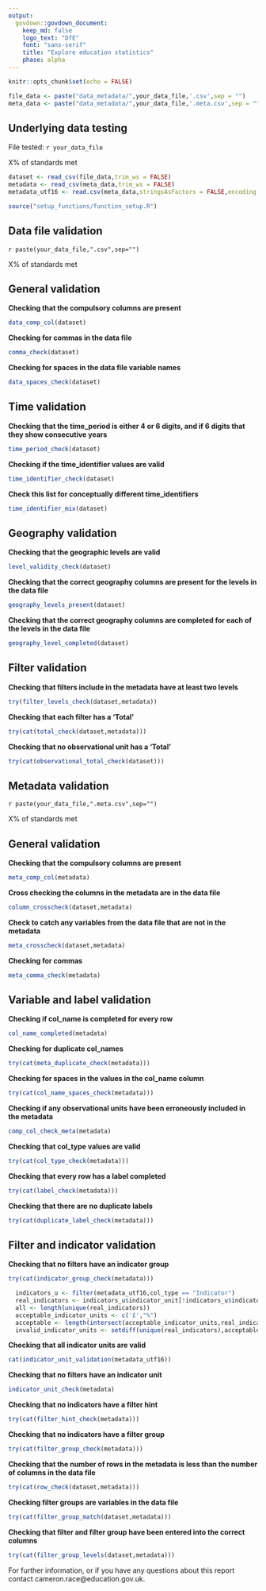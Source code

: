 ```yaml
---
output:
  govdown::govdown_document:
    keep_md: false
    logo_text: "DfE"
    font: "sans-serif"
    title: "Explore education statistics"
    phase: alpha
---
```

```r
knitr::opts_chunk$set(echo = FALSE)

file_data <- paste("data_metadata/",your_data_file,'.csv',sep = "")
meta_data <- paste("data_metadata/",your_data_file,'.meta.csv',sep = "")
```
## Underlying data testing {caption="`r Sys.time()`"} 
File tested: `r your_data_file` 

X% of standards met
<br>
```r
dataset <- read_csv(file_data,trim_ws = FALSE)
metadata <- read_csv(meta_data,trim_ws = FALSE)
metadata_utf16 <- read.csv(meta_data,stringsAsFactors = FALSE,encoding = "UTF-16")
```

```r
source("setup_functions/function_setup.R")
```
::: {.tabset}

## Data file validation

`r paste(your_data_file,".csv",sep="")`


X% of standards met

:::{.accordion}

## General validation
 **Checking that the compulsory columns are present**
```r
data_comp_col(dataset)
```

 **Checking for commas in the data file**
```r
comma_check(dataset)
```

 **Checking for spaces in the data file variable names**
```r
data_spaces_check(dataset)
```

## Time validation
 **Checking that the time_period is either 4 or 6 digits, and if 6 digits that they show  consecutive years**
```r
time_period_check(dataset)
```

 **Checking if the time_identifier values are valid**
```r
time_identifier_check(dataset)
```

 **Check this list for conceptually different time_identifiers**
```r
time_identifier_mix(dataset)
```


## Geography validation
 **Checking that the geographic levels are valid**
```r
level_validity_check(dataset)
```

 **Checking that the correct geography columns are present for the levels in the data file**
```r
geography_levels_present(dataset)
```

 **Checking that the correct geography columns are completed for each of the levels in the data file**
```r
geography_level_completed(dataset)
```

## Filter validation

 **Checking that filters include in the metadata have at least two levels**
```r
try(filter_levels_check(dataset,metadata))
```

 **Checking that each filter has a 'Total'**
```r
try(cat(total_check(dataset,metadata)))
```
 
 **Checking that no observational unit has a 'Total'**
```r
try(cat(observational_total_check(dataset)))
```
:::

## Metadata validation

`r paste(your_data_file,".meta.csv",sep="")`


X% of standards met

::: {.accordion}
## General validation

 **Checking that the compulsory columns are present**
```r
meta_comp_col(metadata)
```

 **Cross checking the columns in the metadata are in the data file**
```r
column_crosscheck(dataset,metadata)
```

 **Check to catch any variables from the data file that are not in the metadata**
```r
meta_crosscheck(dataset,metadata)
```

 **Checking for commas**
```r
meta_comma_check(metadata)
```

## Variable and label validation

 **Checking if col_name is completed for every row**
```r
col_name_completed(metadata)
```

 **Checking for duplicate col_names**
```r
try(cat(meta_duplicate_check(metadata)))
```

 **Checking for spaces in the values in the col_name column**
```r
try(cat(col_name_spaces_check(metadata)))
```

 **Checking if any observational units have been erroneously included in the metadata**
```r
comp_col_check_meta(metadata)
```

 **Checking that col_type values are valid**
```r
try(cat(col_type_check(metadata)))
```

 **Checking that every row has a label completed**
```r
try(cat(label_check(metadata)))
```
 
 **Checking that there are no duplicate labels**
```r
try(cat(duplicate_label_check(metadata)))
```

## Filter and indicator validation

 **Checking that no filters have an indicator group**
```r
try(cat(indicator_group_check(metadata)))
```

```r
  indicators_u <- filter(metadata_utf16,col_type == "Indicator")
  real_indicators <- indicators_u$indicator_unit[!indicators_u$indicator_unit == ""]
  all <- length(unique(real_indicators))
  acceptable_indicator_units <- c('£',"%")
  acceptable <- length(intersect(acceptable_indicator_units,real_indicators))
  invalid_indicator_units <- setdiff(unique(real_indicators),acceptable_indicator_units)
```

 **Checking that all indicator units are valid**
```r
cat(indicator_unit_validation(metadata_utf16))
```

 **Checking that no filters have an indicator unit**
```r
indicator_unit_check(metadata)
```

 **Checking that no indicators have a filter hint**
```r
try(cat(filter_hint_check(metadata)))
```

 **Checking that no indicators have a filter group**
```r
try(cat(filter_group_check(metadata)))
```

 **Checking that the number of rows in the metadata is less than the number of columns in the data file**
```r
try(cat(row_check(dataset,metadata)))
```

 **Checking filter groups are variables in the data file**
```r
try(cat(filter_group_match(dataset,metadata)))
```

 **Checking that filter and filter group have been entered into the correct columns**
```r
try(cat(filter_group_levels(dataset,metadata)))
```


:::
:::

:::{.details summary="Further information"}
:::{.warning}
 For further information, or if you have any questions about this report contact cameron.race@education.gov.uk.
:::
:::